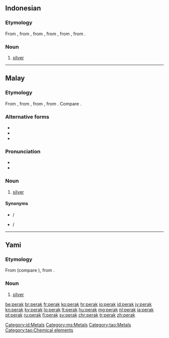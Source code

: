 {{also|Perak}}
==Indonesian==
{{elements|Ag|paladium|Pd|kadmium|Cd|lang=id}}

===Etymology===
From {{etyl|ms|id}} {{m|ms|perak}}, from {{m|ms|pirak}}, from {{etyl|poz-mly-pro|id}} {{m|poz-mly-pro|*pirak}}, from {{etyl|poz-mcm-pro|id}}, from {{etyl|poz-msa-pro|id}}, from {{etyl|poz-sus-pro|id}}.

===Noun===
{{id-noun}}

# [[silver]] {{qualifier|metal}}

[[Category:id:Metals]]

----

==Malay==
{{wikipedia|lang=ms}}
{{elements|Ag|paladium|Pd|kadmium|Cd|lang=ms}}

===Etymology===
From {{m|ms|pirak}}, from {{etyl|poz-mly-pro|ms}} {{m|poz-mly-pro|*pirak}}, from {{etyl|poz-mcm-pro|ms}}, from {{etyl|poz-msa-pro|ms}}. Compare {{cog|tl|pilak}}.

===Alternative forms===
* {{l|ms|pirak}}
* {{l|ms|Perak}}
* {{l|ms|ڤيرق|sc=Arab}}

===Pronunciation===
* {{IPA|[peraʔ]|lang=ms}}
* {{rhymes|eraʔ|raʔ|aʔ|lang=ms}}

===Noun===
{{head|ms|noun|Jawi spelling|ڤيرق}}

# [[silver]] {{gloss|metal}}

====Synonyms====
* {{l|ms|argentum}} / {{l|ms|ارݢينتوم|sc=Arab}}
* {{l|ms|fidah}} / {{l|ms|فضة|sc=Arab}}

[[Category:ms:Metals]]

----

==Yami==

===Etymology===
From {{etyl|phi-pro|tao}} (compare {{cog|tl|pilak}}), from {{etyl|pqw-pro|tao}}.

===Noun===
{{head|tao|noun}}

# [[silver]] {{gloss|metal}}

[[Category:tao:Metals]]
[[Category:tao:Chemical elements]]

[[be:perak]]
[[br:perak]]
[[fr:perak]]
[[ko:perak]]
[[hr:perak]]
[[io:perak]]
[[id:perak]]
[[jv:perak]]
[[kn:perak]]
[[ky:perak]]
[[lo:perak]]
[[lt:perak]]
[[hu:perak]]
[[mg:perak]]
[[nl:perak]]
[[ja:perak]]
[[pt:perak]]
[[ru:perak]]
[[fi:perak]]
[[sv:perak]]
[[chr:perak]]
[[tr:perak]]
[[zh:perak]]